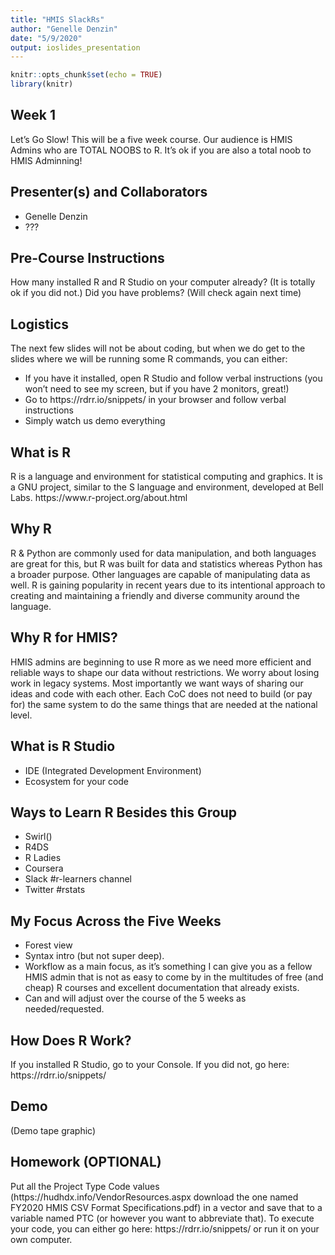 ```yaml
---
title: "HMIS SlackRs"
author: "Genelle Denzin"
date: "5/9/2020"
output: ioslides_presentation
---
```


```r
knitr::opts_chunk$set(echo = TRUE)
library(knitr)
```

## Week 1

Let's Go Slow! This will be a five week course. Our audience is HMIS Admins who are TOTAL NOOBS to R. It's ok if you are also a total noob to HMIS Adminning! 

## Presenter(s) and Collaborators

- Genelle Denzin
- ???

## Pre-Course Instructions

How many installed R and R Studio on your computer already? (It is totally ok if you did not.) Did you have problems? (Will check again next time)

## Logistics

The next few slides will not be about coding, but when we do get to the slides where we will be running some R commands, you can either:

- If you have it installed, open R Studio and follow verbal instructions (you won't need to see my screen, but if you have 2 monitors, great!)
- Go to https://rdrr.io/snippets/ in your browser and follow verbal instructions
- Simply watch us demo everything

## What is R

R is a language and environment for statistical computing and graphics. It is a GNU project, similar to the S language and environment, developed at Bell Labs.
https://www.r-project.org/about.html

## Why R

R & Python are commonly used for data manipulation, and both languages are great for this, but R was built for data and statistics whereas Python has a broader purpose. Other languages are capable of manipulating data as well. R is gaining popularity in recent years due to its intentional approach to creating and maintaining a friendly and diverse community around the language.

## Why R for HMIS?

HMIS admins are beginning to use R more as we need more efficient and reliable ways to shape our data without restrictions. We worry about losing work in legacy systems. Most importantly we want ways of sharing our ideas and code with each other. Each CoC does not need to build (or pay for) the same system to do the same things that are needed at the national level. 

## What is R Studio

- IDE (Integrated Development Environment)
- Ecosystem for your code

## Ways to Learn R Besides this Group

- Swirl()
- R4DS
- R Ladies
- Coursera
- Slack #r-learners channel
- Twitter #rstats

## My Focus Across the Five Weeks

- Forest view
- Syntax intro (but not super deep).
- Workflow as a main focus, as it's something I can give you as a fellow HMIS admin that is not as easy to come by in the multitudes of free (and cheap) R courses and excellent documentation that already exists.
- Can and will adjust over the course of the 5 weeks as needed/requested.

## How Does R Work?

If you installed R Studio, go to your Console.
If you did not, go here: https://rdrr.io/snippets/ 

## Demo

(Demo tape graphic)

## Homework (OPTIONAL)

Put all the Project Type Code values (https://hudhdx.info/VendorResources.aspx download the one named FY2020 HMIS CSV Format Specifications.pdf) in a vector and save that to a variable named PTC (or however you want to abbreviate that). To execute your code, you can either go here: https://rdrr.io/snippets/ or run it on your own computer. 


